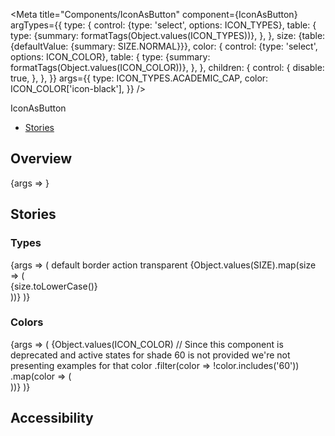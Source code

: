 
<Meta
  title="Components/IconAsButton"
  component={IconAsButton}
  argTypes={{
    type: {
      control: {type: 'select', options: ICON_TYPES},
      table: {
        type: {summary: formatTags(Object.values(ICON_TYPES))},
      },
    },
    size: {table: {defaultValue: {summary: SIZE.NORMAL}}},
    color: {
      control: {type: 'select', options: ICON_COLOR},
      table: {
        type: {summary: formatTags(Object.values(ICON_COLOR))},
      },
    },
    children: {
      control: {
        disable: true,
      },
    },
  }}
  args={{
    type: ICON_TYPES.ACADEMIC_CAP,
    color: ICON_COLOR['icon-black'],
  }}
/>

<PageHeader>IconAsButton</PageHeader>

- [Stories](#stories)

## Overview

<Canvas>
  <Story name="Default">{args => <IconAsButton {...args} />}</Story>
</Canvas>

<ArgsTable story="Default" />

## Stories

### Types

<Canvas>
  <Story name="Types">
    {args => (
      <StoryVariantTable className="sg-button-stories-table">
        <thead>
          <tr>
            <th />
            <th>
              <Headline
                extraBold
                transform="uppercase"
                type="span"
                color="text-gray-40"
                size="medium"
              >
                default
              </Headline>
            </th>
            <th>
              <Headline
                extraBold
                transform="uppercase"
                type="span"
                color="text-gray-40"
                size="medium"
              >
                border
              </Headline>
            </th>
            <th>
              <Headline
                extraBold
                transform="uppercase"
                type="span"
                color="text-gray-40"
                size="medium"
              >
                action
              </Headline>
            </th>
            <th>
              <Headline
                extraBold
                transform="uppercase"
                type="span"
                color="text-gray-40"
                size="medium"
              >
                transparent
              </Headline>
            </th>
          </tr>
        </thead>
        <tbody>
          {Object.values(SIZE).map(size => (
            <tr key={size}>
              <td>
                <div
                  style={{
                    height: 40,
                    display: 'flex',
                    alignItems: 'center',
                  }}
                >
                  <Headline
                    extraBold
                    transform="uppercase"
                    type="span"
                    color="text-gray-40"
                    size="medium"
                  >
                    {size.toLowerCase()}
                  </Headline>
                </div>
              </td>
              <td>
                <div>
                  <IconAsButton {...args} size={size} />
                </div>
              </td>
              <td>
                <IconAsButton {...args} size={size} border />
              </td>
              <td>
                <IconAsButton {...args} size={size} action />
              </td>
              <td>
                <IconAsButton {...args} size={size} transparent />
              </td>
            </tr>
          ))}
        </tbody>
      </StoryVariantTable>
    )}
  </Story>
</Canvas>

### Colors

<Canvas>
  <Story name="Colors">
    {args => (
      <Flex wrap>
        {Object.values(ICON_COLOR)
          // Since this component is deprecated and active states for shade 60 is not provided we're not presenting examples for that color
          .filter(color => !color.includes('60'))
          .map(color => (
            <div
              key={color}
              className={classnames('sg-icon-story-variant', {
                'sg-story-variant-dark-box': color === ICON_COLOR['icon-white'],
              })}
              style={{padding: 10}}
            >
              <IconAsButton {...args} color={color} />
            </div>
          ))}
      </Flex>
    )}
  </Story>
</Canvas>

## Accessibility

<IconAsButtonA11y />
